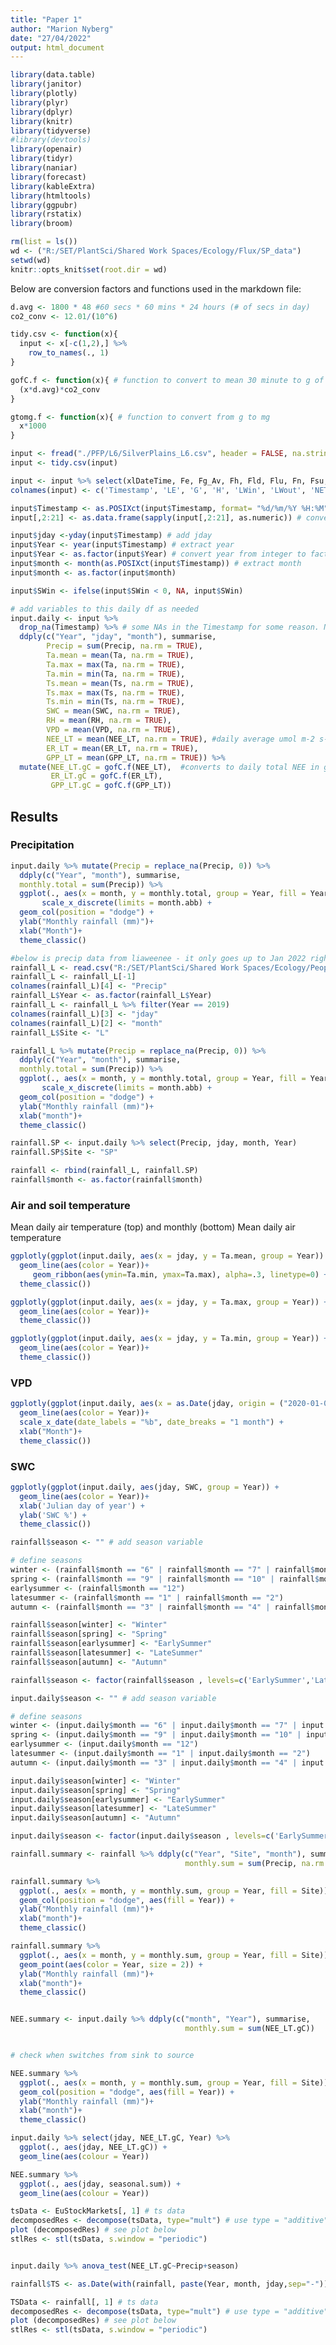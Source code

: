 ```yaml
---
title: "Paper 1"
author: "Marion Nyberg"
date: "27/04/2022"
output: html_document
---
```


```r
library(data.table)
library(janitor)
library(plotly)
library(plyr)
library(dplyr)
library(knitr)
library(tidyverse)
#library(devtools)
library(openair)
library(tidyr)
library(naniar)
library(forecast)
library(kableExtra)
library(htmltools)
library(ggpubr)
library(rstatix)
library(broom)

rm(list = ls())
wd <- ("R:/SET/PlantSci/Shared Work Spaces/Ecology/Flux/SP_data")
setwd(wd)
knitr::opts_knit$set(root.dir = wd)
```

Below are conversion factors and functions used in the markdown file:

```r
d.avg <- 1800 * 48 #60 secs * 60 mins * 24 hours (# of secs in day)
co2_conv <- 12.01/(10^6) 

tidy.csv <- function(x){
  input <- x[-c(1,2),] %>%
    row_to_names(., 1)
}  

gofC.f <- function(x){ # function to convert to mean 30 minute to g of C
  (x*d.avg)*co2_conv
}

gtomg.f <- function(x){ # function to convert from g to mg
  x*1000
}
```

```r
input <- fread("./PFP/L6/SilverPlains_L6.csv", header = FALSE, na.strings = "-9999") 
input <- tidy.csv(input)

input <- input %>% select(xlDateTime, Fe, Fg_Av, Fh, Fld, Flu, Fn, Fsu, Fsd, Precip, RH, Sws, Ta, Ts, VPD, Wd_SONIC_Av, Ws_SONIC_Av,ER_LT_all, GPP_LT,GPP_SOLO, NEE_LT ) # select met variables (add more as needed)
colnames(input) <- c('Timestamp', 'LE', 'G', 'H', 'LWin', 'LWout', 'NETRAD', 'SWout', 'SWin', 'Precip', 'RH', 'SWC', 'Ta', 'Ts', 'VPD', 'WD', 'WS', 'ER_LT', 'GPP_LT', 'GPP_SOLO', 'NEE_LT')

input$Timestamp <- as.POSIXct(input$Timestamp, format= "%d/%m/%Y %H:%M") # change from character to POSIXct
input[,2:21] <- as.data.frame(sapply(input[,2:21], as.numeric)) # convert data frame from character to numeric

input$jday <-yday(input$Timestamp) # add jday
input$Year <- year(input$Timestamp) # extract year
input$Year <- as.factor(input$Year) # convert year from integer to factor
input$month <- month(as.POSIXct(input$Timestamp)) # extract month
input$month <- as.factor(input$month)
```

```r
input$SWin <- ifelse(input$SWin < 0, NA, input$SWin)
```

```r
# add variables to this daily df as needed
input.daily <- input %>%
  drop_na(Timestamp) %>% # some NAs in the Timestamp for some reason. Need to look into
  ddply(c("Year", "jday", "month"), summarise,
        Precip = sum(Precip, na.rm = TRUE),
        Ta.mean = mean(Ta, na.rm = TRUE),
        Ta.max = max(Ta, na.rm = TRUE),
        Ta.min = min(Ta, na.rm = TRUE),
        Ts.mean = mean(Ts, na.rm = TRUE),
        Ts.max = max(Ts, na.rm = TRUE),
        Ts.min = min(Ts, na.rm = TRUE),
        SWC = mean(SWC, na.rm = TRUE),
        RH = mean(RH, na.rm = TRUE),
        VPD = mean(VPD, na.rm = TRUE),
        NEE_LT = mean(NEE_LT, na.rm = TRUE), #daily average umol m-2 s-1
        ER_LT = mean(ER_LT, na.rm = TRUE),
        GPP_LT = mean(GPP_LT, na.rm = TRUE)) %>%
  mutate(NEE_LT.gC = gofC.f(NEE_LT),  #converts to daily total NEE in g C CO2
         ER_LT.gC = gofC.f(ER_LT),
         GPP_LT.gC = gofC.f(GPP_LT))
```

## Results {.tabset}

### Precipitation

```r
input.daily %>% mutate(Precip = replace_na(Precip, 0)) %>%
  ddply(c("Year", "month"), summarise,
  monthly.total = sum(Precip)) %>%
  ggplot(., aes(x = month, y = monthly.total, group = Year, fill = Year)) +
       scale_x_discrete(limits = month.abb) +
  geom_col(position = "dodge") + 
  ylab("Monthly rainfall (mm)")+
  xlab("Month")+
  theme_classic()

#below is precip data from liaweenee - it only goes up to Jan 2022 right now
rainfall_L <- read.csv("R:/SET/PlantSci/Shared Work Spaces/Ecology/Peoples files/Marion Nyberg/PhD/Rainfall/rainfall.csv")
rainfall_L <- rainfall_L[-1]
colnames(rainfall_L)[4] <- "Precip"
rainfall_L$Year <- as.factor(rainfall_L$Year)
rainfall_L <- rainfall_L %>% filter(Year == 2019)
colnames(rainfall_L)[3] <- "jday"
colnames(rainfall_L)[2] <- "month"
rainfall_L$Site <- "L"

rainfall_L %>% mutate(Precip = replace_na(Precip, 0)) %>%
  ddply(c("Year", "month"), summarise,
  monthly.total = sum(Precip)) %>%
  ggplot(., aes(x = month, y = monthly.total, group = Year, fill = Year)) +
       scale_x_discrete(limits = month.abb) +
  geom_col(position = "dodge") + 
  ylab("Monthly rainfall (mm)")+
  xlab("month")+
  theme_classic()

rainfall.SP <- input.daily %>% select(Precip, jday, month, Year)
rainfall.SP$Site <- "SP"

rainfall <- rbind(rainfall_L, rainfall.SP)
rainfall$month <- as.factor(rainfall$month)  

```


### Air and soil temperature


Mean daily air temperature (top) and monthly (bottom)
Mean daily air temperature

```r
ggplotly(ggplot(input.daily, aes(x = jday, y = Ta.mean, group = Year)) +
  geom_line(aes(color = Year))+
     geom_ribbon(aes(ymin=Ta.min, ymax=Ta.max), alpha=.3, linetype=0) +
  theme_classic())

ggplotly(ggplot(input.daily, aes(x = jday, y = Ta.max, group = Year)) +
  geom_line(aes(color = Year))+
  theme_classic())

ggplotly(ggplot(input.daily, aes(x = jday, y = Ta.min, group = Year)) +
  geom_line(aes(color = Year))+
  theme_classic())
```

### VPD

```r
ggplotly(ggplot(input.daily, aes(x = as.Date(jday, origin = ("2020-01-01")), y = VPD, group = Year)) +
  geom_line(aes(color = Year))+
  scale_x_date(date_labels = "%b", date_breaks = "1 month") +
  xlab("Month")+
  theme_classic())
```


### SWC

```r
ggplotly(ggplot(input.daily, aes(jday, SWC, group = Year)) +
  geom_line(aes(color = Year))+
  xlab('Julian day of year') +
  ylab('SWC %') +
  theme_classic())
```


```r
rainfall$season <- "" # add season variable

# define seasons
winter <- (rainfall$month == "6" | rainfall$month == "7" | rainfall$month == "8")
spring <- (rainfall$month == "9" | rainfall$month == "10" | rainfall$month == "11")
earlysummer <- (rainfall$month == "12")
latesummer <- (rainfall$month == "1" | rainfall$month == "2")
autumn <- (rainfall$month == "3" | rainfall$month == "4" | rainfall$month == "5")

rainfall$season[winter] <- "Winter"
rainfall$season[spring] <- "Spring"
rainfall$season[earlysummer] <- "EarlySummer"
rainfall$season[latesummer] <- "LateSummer"
rainfall$season[autumn] <- "Autumn"

rainfall$season <- factor(rainfall$season , levels=c('EarlySummer','LateSummer', 'Autumn', 'Winter', 'Spring'))

input.daily$season <- "" # add season variable

# define seasons
winter <- (input.daily$month == "6" | input.daily$month == "7" | input.daily$month == "8")
spring <- (input.daily$month == "9" | input.daily$month == "10" | input.daily$month == "11")
earlysummer <- (input.daily$month == "12")
latesummer <- (input.daily$month == "1" | input.daily$month == "2")
autumn <- (input.daily$month == "3" | input.daily$month == "4" | input.daily$month == "5")

input.daily$season[winter] <- "Winter"
input.daily$season[spring] <- "Spring"
input.daily$season[earlysummer] <- "EarlySummer"
input.daily$season[latesummer] <- "LateSummer"
input.daily$season[autumn] <- "Autumn"

input.daily$season <- factor(input.daily$season , levels=c('EarlySummer','LateSummer', 'Autumn', 'Winter', 'Spring'))
```

```r
rainfall.summary <- rainfall %>% ddply(c("Year", "Site", "month"), summarise,
                                       monthly.sum = sum(Precip, na.rm = TRUE))

rainfall.summary %>% 
  ggplot(., aes(x = month, y = monthly.sum, group = Year, fill = Site)) +
  geom_col(position = "dodge", aes(fill = Year)) + 
  ylab("Monthly rainfall (mm)")+
  xlab("month")+
  theme_classic()

rainfall.summary %>% 
  ggplot(., aes(x = month, y = monthly.sum, group = Year, fill = Site)) +
  geom_point(aes(color = Year, size = 2)) + 
  ylab("Monthly rainfall (mm)")+
  xlab("month")+
  theme_classic()



```


```r
NEE.summary <- input.daily %>% ddply(c("month", "Year"), summarise,
                                       monthly.sum = sum(NEE_LT.gC))


# check when switches from sink to source

NEE.summary %>% 
  ggplot(., aes(x = month, y = monthly.sum, group = Year, fill = Site)) +
  geom_col(position = "dodge", aes(fill = Year)) + 
  ylab("Monthly rainfall (mm)")+
  xlab("month")+
  theme_classic()

input.daily %>% select(jday, NEE_LT.gC, Year) %>%
  ggplot(., aes(jday, NEE_LT.gC)) +
  geom_line(aes(colour = Year))

NEE.summary %>%
  ggplot(., aes(jday, seasonal.sum)) +
  geom_line(aes(colour = Year))

```

```r
tsData <- EuStockMarkets[, 1] # ts data
decomposedRes <- decompose(tsData, type="mult") # use type = "additive" for additive components
plot (decomposedRes) # see plot below
stlRes <- stl(tsData, s.window = "periodic")


input.daily %>% anova_test(NEE_LT.gC~Precip+season)

rainfall$TS <- as.Date(with(rainfall, paste(Year, month, jday,sep="-")), "%Y-%m-%d")

TSData <- rainfall[, 1] # ts data
decomposedRes <- decompose(tsData, type="mult") # use type = "additive" for additive components
plot (decomposedRes) # see plot below
stlRes <- stl(tsData, s.window = "periodic")
```